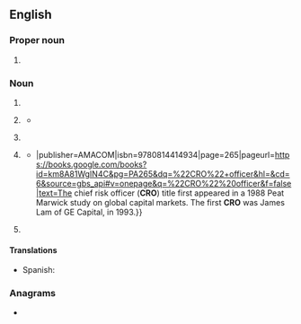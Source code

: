 {{also|cro|cró}}
==English==
{{wikipedia}}

===Proper noun===
{{en-proper-noun}}

# {{label|en|sports}} {{abbreviation of|en|Croatia}}

===Noun===
{{en-noun}}

# {{init of|en|w:Oscilloscope|Cathode-Ray Oscilloscope}}
# {{lb|en|life sciences}} {{init of|en|w:Contract research organization}}
#* {{quote-book|en|year=2013|author=Jakob Miera|title=Mergers & Acquisitions in the Contract Research Organization Industry|publisher=GRIN Verlag|isbn=9783656515371|page=1|text=This thesis deals in general with mergers & acquisitions in the '''CRO''' industry, and more specifically with reasons for M&A, success factors during the M&A process, and why M&A can fail in the Contract Research Organization industry.}}
# {{lb|en|military}} {{init of|en|[[COMSEC]] [[responsible]] [[officer]]}}
# {{lb|en|business}} {{init of|en|[[chief]] [[risk]] [[officer]]}}
#* {{quote-book|en|year=2009|author=John Hampton|title=Fundamentals of Enterprise Risk Management{{...|: How Top Companies Assess Risk, Manage Exposure, and Seize Opportunity}}|publisher=AMACOM|isbn=9780814414934|page=265|pageurl=https://books.google.com/books?id=km8A81WgIN4C&pg=PA265&dq=%22CRO%22+officer&hl=&cd=6&source=gbs_api#v=onepage&q=%22CRO%22%20officer&f=false|text=The chief risk officer ('''CRO''') title first appeared in a 1988 Peat Marwick study on global capital markets. The first '''CRO''' was James Lam of GE Capital, in 1993.}}
# {{lb|en|business}} {{init of|en|[[chief]] [[research]] [[officer]]}}

====Translations====
{{trans-top|Cathode-Ray Oscilloscope}}
{{trans-mid}}
{{trans-bottom}}

{{trans-top|Contract Research Organization}}
* Spanish: {{t|es|OIC|f}}
{{trans-mid}}
{{trans-bottom}}

{{trans-top|COMSEC Responsible Officer}}
{{trans-mid}}
{{trans-bottom}}

===Anagrams===
* {{anagrams|en|a=cor|COR|CoR|Cor.|OCR|ORC|R. O. C.|R.O.C.|ROC|RoC|cor|cor-|orc|roc}}